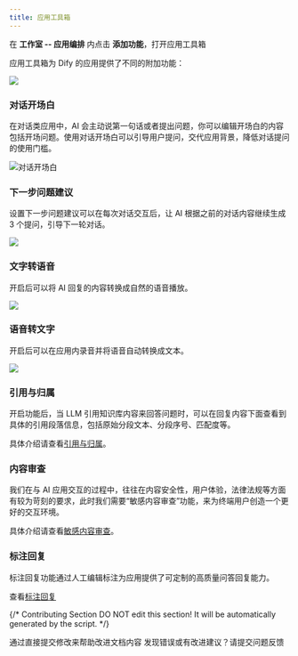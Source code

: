 ```yaml
---
title: 应用工具箱
---
```


在 **工作室 -- 应用编排** 内点击 **添加功能**，打开应用工具箱

应用工具箱为 Dify 的应用提供了不同的附加功能：

![](https://assets-docs.dify.ai/dify-enterprise-mintlify/zh_CN/guides/application-orchestrate/app-toolkits/87ac4bc0e0c2b9a36fba0fc2f0155905.png)

### 对话开场白

在对话类应用中，AI 会主动说第一句话或者提出问题，你可以编辑开场白的内容包括开场问题。使用对话开场白可以引导用户提问，交代应用背景，降低对话提问的使用门槛。

![对话开场白](https://assets-docs.dify.ai/dify-enterprise-mintlify/zh_CN/guides/application-orchestrate/app-toolkits/46b849a2cee82c70d54ac8fbca75c85c.png)

### 下一步问题建议

设置下一步问题建议可以在每次对话交互后，让 AI 根据之前的对话内容继续生成 3 个提问，引导下一轮对话。

![](https://assets-docs.dify.ai/dify-enterprise-mintlify/zh_CN/guides/application-orchestrate/app-toolkits/cff3de9733e586e64a70fcc0ac633119.png)

### 文字转语音

开启后可以将 AI 回复的内容转换成自然的语音播放。

![](https://assets-docs.dify.ai/dify-enterprise-mintlify/zh_CN/guides/application-orchestrate/app-toolkits/ba6f3ede45ef594a1886ef9182149a73.png)

### 语音转文字

开启后可以在应用内录音并将语音自动转换成文本。

![](https://assets-docs.dify.ai/dify-enterprise-mintlify/zh_CN/guides/application-orchestrate/app-toolkits/4f8bfc129a68f5da0f96723e80bd72d2.png)

### 引用与归属

开启功能后，当 LLM 引用知识库内容来回答问题时，可以在回复内容下面查看到具体的引用段落信息，包括原始分段文本、分段序号、匹配度等。

具体介绍请查看[引用与归属](/zh-hans/guides/knowledge-base/retrieval-test-and-citation#id-2-yin-yong-yu-gui-shu)。

### 内容审查

我们在与 AI 应用交互的过程中，往往在内容安全性，用户体验，法律法规等方面有较为苛刻的要求，此时我们需要“敏感内容审查”功能，来为终端用户创造一个更好的交互环境。

具体介绍请查看[敏感内容审查](/zh-hans/guides/application-orchestrate/app-toolkits/moderation-tool)。

### 标注回复

标注回复功能通过人工编辑标注为应用提供了可定制的高质量问答回复能力。

查看[标注回复](/zh-hans/guides/annotation/annotation-reply)

{/*
Contributing Section
DO NOT edit this section!
It will be automatically generated by the script.
*/}

<CardGroup cols="2">
    <Card
        title="编辑此页面"
        icon="pen-to-square"
        href="https://github.com/langgenius/dify-docs/edit/main/zh-hans/guides/application-orchestrate/app-toolkits/readme.mdx"
    >
        通过直接提交修改来帮助改进文档内容
    </Card>
    <Card
        title="提交问题"
        icon="github"
        href="https://github.com/langgenius/dify-docs/issues/new?title=文档问题%3A%20&body=%23%23%20问题描述%0A%3C%21--%20请简要描述您发现的问题%20--%3E%0A%0A%23%23%20页面链接%0Ahttps%3A%2F%2Fgithub.com%2Flanggenius%2Fdify-docs%2Fblob%2Fmain%2Fzh-hans/guides/application-orchestrate/app-toolkits%2Freadme.mdx%0A%0A%23%23%20建议修改%0A%3C%21--%20如果有具体的修改建议，请在此说明%20--%3E%0A%0A%3C%21--%20感谢您对文档质量的关注！%20--%3E"
    >
        发现错误或有改进建议？请提交问题反馈
    </Card>
</CardGroup>
